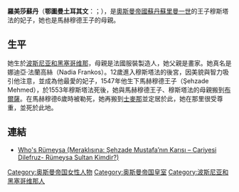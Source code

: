 '''羅美莎蘇丹'''（'''鄂圖曼土耳其文'''：{{rtl-lang|ota|روميسہ سلطان}}；{{bd|？||？}}），是[[奧斯曼帝國|奧斯曼帝國]][[苏丹_(称谓)|蘇丹]][[蘇里曼一世|蘇里曼一世]]的王子穆斯塔法的妃子，她也是馬赫穆德王子的母親。

==生平==
她生於[[波斯尼亚和黑塞哥维那|波斯尼亚和黑塞哥维那]]，母親是法國服裝製造人，她父親是畫家。她真名是娜迪亞·法蘭高絲（Nadia Frankos）。12歲進入穆斯塔法的後宮，因美貌與智力吸引他注意，並成為他最愛的妃子，1547年他生下馬赫穆德王子（Şehzade Mehmed），於1553年穆斯塔法死後，她與馬赫穆德王子、穆斯塔法的母親搬到[[布爾薩|布爾薩]]。在馬赫穆德6歲時被勒死，她再搬到[[士麥那|士麥那]]並定居於此，她在那里很受尊重，並死於此地。

==連結==
*[http://birkadinfenomeni.com/meraklisina-sehzade-mustafanin-karisi-cariyesi-dilefruz-rumeysa-sultan-kimdir.html Who's Rümeysa (Meraklısına: Şehzade Mustafa’nın Karısı – Cariyesi Dilefruz- Rümeysa Sultan Kimdir?)] {{Wayback|url=http://birkadinfenomeni.com/meraklisina-sehzade-mustafanin-karisi-cariyesi-dilefruz-rumeysa-sultan-kimdir.html |date=20131219230105 }}

[[Category:奥斯曼帝国女性人物|Category:奥斯曼帝国女性人物]]
[[Category:奥斯曼帝国皇室|Category:奥斯曼帝国皇室]]
[[Category:波斯尼亚和黑塞哥维那人|Category:波斯尼亚和黑塞哥维那人]]